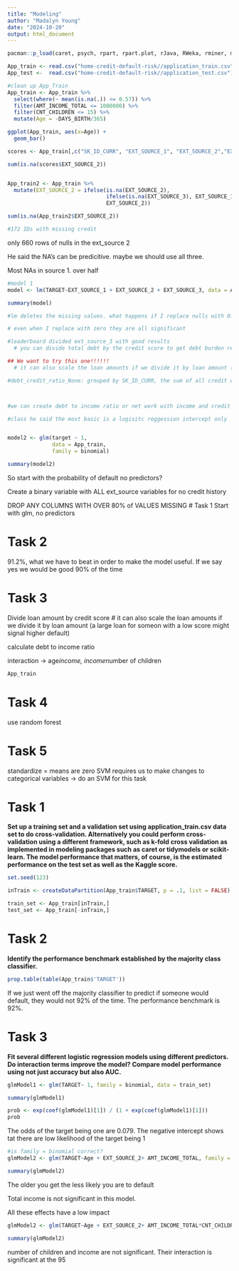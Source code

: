 ```yaml
---
title: "Modeling"
author: "Madalyn Young"
date: "2024-10-20"
output: html_document
---
```


```r
pacman::p_load(caret, psych, rpart, rpart.plot, rJava, RWeka, rminer, matrixStats, knitr, tictoc, tidyverse, dplyr, ggplot2)
```


```r
App_train <- read.csv("home-credit-default-risk//application_train.csv") 
App_test <-  read.csv("home-credit-default-risk//application_test.csv") 
```

```r
#clean up App_Train
App_train <- App_train %>% 
  select(where(~ mean(is.na(.)) <= 0.57)) %>% 
  filter(AMT_INCOME_TOTAL <= 1000000) %>% 
  filter(CNT_CHILDREN <= 15) %>% 
  mutate(Age = -DAYS_BIRTH/365)
```

```r
ggplot(App_train, aes(x=Age)) +
  geom_bar()
```


```r
scores <- App_train[,c("SK_ID_CURR", "EXT_SOURCE_1", "EXT_SOURCE_2","EXT_SOURCE_3")]

sum(is.na(scores$EXT_SOURCE_2))


App_train2 <- App_train %>%
  mutate(EXT_SOURCE_2 = ifelse(is.na(EXT_SOURCE_2), 
                               ifelse(is.na(EXT_SOURCE_3), EXT_SOURCE_1, 0), 
                               EXT_SOURCE_2))

sum(is.na(App_train2$EXT_SOURCE_2))

#172 IDs with missing credit
```
only 660 rows of nulls in the ext_source 2

He said the NA's can be predicitive. maybe we should use all three.

Most NAs in source 1. over half 

```r
#model 1
model <- lm(TARGET~EXT_SOURCE_1 + EXT_SOURCE_2 + EXT_SOURCE_3, data = App_train2)

summary(model)

#lm deletes the missing values. what happens if I replace nulls with 0?

# even when I replace with zero they are all significant

#leaderboard divided ext_source_3 with good results
  # you can divide total debt by the credit score to get debt burden relative to lift 

## We want to try this one!!!!!!
  # it can also scale the loan amounts if we divide it by loan amount (a large loan for someon with a low score might signal higher default)

#debt_credit_ratio_None: grouped by SK_ID_CURR, the sum of all credit debt (AMT_CREDIT_SUM_DEBT) over the sum of all credit (AM_CREDIT_SUM).



#we can create debt to income ratio or net work with income and credit columns
```


```r
#class he said the most basic is a logisitc reggession intercept only


model2 <- glm(target ~ 1,
              data = App_train,
              family = binomial)

summary(model2)
```
So start with the probability of default no predictors?


Create a binary variable with ALL ext_source variables for no credit history

DROP ANY COLUMNS WITH OVER 80% of VALUES MISSING
# Task 1
Start with glm, no predictors

# Task 2 

91.2%, what we have to beat in order to make the model useful. If we say yes we would be good 90% of the time 

# Task 3

Divide loan amount by credit score
  # it can also scale the loan amounts if we divide it by loan amount (a large loan for someon with a low score might signal higher default)
  
calculate debt to income ratio

interaction -> age*income, income*number of children 

```r
App_train
```

# Task 4 

use random forest

# Task 5

standardize = means are zero 
SVM requires us to make changes to categorical variables -> do an SVM for this task


# Task 1
**Set up a training set and a validation set using application_train.csv data set to do cross-validation.  Alternatively you could perform cross-validation using a different framework, such as k-fold cross validation as implemented in modeling packages such as caret or tidymodels or scikit-learn. The model performance that matters, of course, is the estimated performance on the test set as well as the Kaggle score.**

```r
set.seed(123)

inTrain <- createDataPartition(App_train$TARGET, p = .1, list = FALSE)

train_set <- App_train[inTrain,]
test_set <- App_train[-inTrain,]

```


# Task 2
**Identify the performance benchmark established by the majority class classifier.**

```r
prop.table(table(App_train$'TARGET'))
```


If we just went off the majority classifier to predict if someone would default, they would not 92% of the time. The performance benchmark is 92%.

# Task 3
**Fit several different logistic regression models using different predictors. Do interaction terms improve the model?  Compare model performance using not just accuracy but also AUC.**

```r
glmModel1 <- glm(TARGET~ 1, family = binomial, data = train_set)

summary(glmModel1)
```
```r
prob <- exp(coef(glmModel1)[1]) / (1 + exp(coef(glmModel1)[1]))
prob
```


The odds of the target being one are 0.079. The negative intercept shows tat there are low likelihood of the target being 1


```r
#is family = binomial correct?
glmModel2 <- glm(TARGET~Age + EXT_SOURCE_2+ AMT_INCOME_TOTAL, family = binomial, data = App_train)

summary(glmModel2)
```
The older you get the less likely you are to default

Total income is not significant in this model.

All these effects have a low impact

```r
glmModel2 <- glm(TARGET~Age + EXT_SOURCE_2+ AMT_INCOME_TOTAL*CNT_CHILDREN, family = binomial, data = App_train)

summary(glmModel2)
```
number of children and income are not significant. Their interaction is significant at the 95
